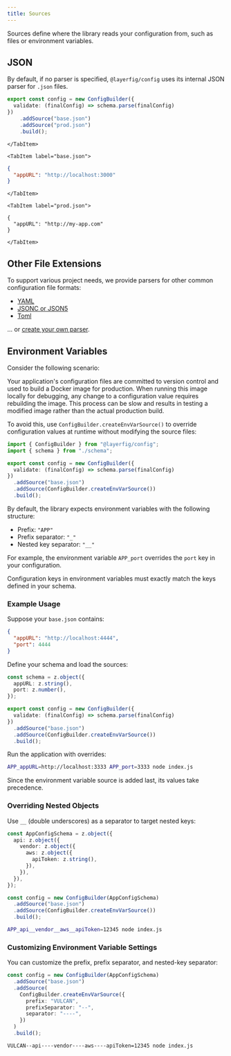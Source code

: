 ```yaml
---
title: Sources
---
```



Sources define where the library reads your configuration from, such as files or environment variables.

## JSON

By default, if no parser is specified, `@layerfig/config` uses its internal JSON parser for `.json` files.

<Tabs>
    <TabItem label="config.ts">

```ts
export const config = new ConfigBuilder({
  validate: (finalConfig) => schema.parse(finalConfig)
})
    .addSource("base.json")
    .addSource("prod.json")
    .build();
```

    </TabItem>

    <TabItem label="base.json">

```json
{
  "appURL": "http://localhost:3000"
}
```

    </TabItem>

    <TabItem label="prod.json">

```jsonc
{
  "appURL": "http://my-app.com"
}
```

    </TabItem>
</Tabs>

## Other File Extensions

To support various project needs, we provide parsers for other common configuration file formats:

- [YAML](/parsers/yaml/)
- [JSONC or JSON5](/parsers/json5/)
- [Toml](/parsers/toml/)

... or [create your own parser](/parsers/custom).



## Environment Variables

Consider the following scenario:

Your application's configuration files are committed to version control and used to build a Docker image for production. When running this image locally for debugging, any change to a configuration value requires rebuilding the image. This process can be slow and results in testing a modified image rather than the actual production build.

To avoid this, use `ConfigBuilder.createEnvVarSource()` to override configuration values at runtime without modifying the source files:

```ts {8}
import { ConfigBuilder } from "@layerfig/config";
import { schema } from "./schema";

export const config = new ConfigBuilder({
  validate: (finalConfig) => schema.parse(finalConfig)
})
  .addSource("base.json")
  .addSource(ConfigBuilder.createEnvVarSource())
  .build();
```

By default, the library expects environment variables with the following structure:

- Prefix: `"APP"`
- Prefix separator: `"_"`
- Nested key separator: `"__"`

For example, the environment variable `APP_port` overrides the `port` key in your configuration.

<Aside title="Important">
Configuration keys in environment variables must exactly match the keys defined in your schema.
</Aside>

### Example Usage

Suppose your `base.json` contains:

```json
{
  "appURL": "http://localhost:4444",
  "port": 4444
}
```

Define your schema and load the sources:

```ts
const schema = z.object({
  appURL: z.string(),
  port: z.number(),
});

export const config = new ConfigBuilder({
  validate: (finalConfig) => schema.parse(finalConfig)
})
  .addSource("base.json")
  .addSource(ConfigBuilder.createEnvVarSource())
  .build();
```

Run the application with overrides:

```bash
APP_appURL=http://localhost:3333 APP_port=3333 node index.js
```

Since the environment variable source is added last, its values take precedence.

### Overriding Nested Objects

Use `__` (double underscores) as a separator to target nested keys:

```ts
const AppConfigSchema = z.object({
  api: z.object({
    vendor: z.object({
      aws: z.object({
        apiToken: z.string(),
      }),
    }),
  }),
});

const config = new ConfigBuilder(AppConfigSchema)
  .addSource("base.json")
  .addSource(ConfigBuilder.createEnvVarSource())
  .build();
```

```bash
APP_api__vendor__aws__apiToken=12345 node index.js
```

### Customizing Environment Variable Settings

You can customize the prefix, prefix separator, and nested-key separator:

```ts
const config = new ConfigBuilder(AppConfigSchema)
  .addSource("base.json")
  .addSource(
    ConfigBuilder.createEnvVarSource({
      prefix: "VULCAN",
      prefixSeparator: "--",
      separator: "----",
    })
  )
  .build();
```

```bash
VULCAN--api----vendor----aws----apiToken=12345 node index.js
```
